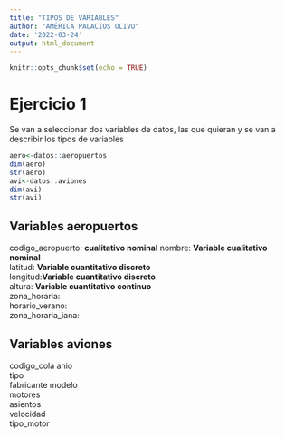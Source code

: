 ---
title: "TIPOS DE VARIABLES"
author: "AMÉRICA PALACIOS OLIVO"
date: '2022-03-24'
output: html_document
---

```{r setup, include=FALSE}
knitr::opts_chunk$set(echo = TRUE)
```
# Ejercicio 1
Se van a seleccionar dos variables de datos, las que quieran y se van a describir los tipos de variables
```{r}
aero<-datos::aeropuertos
dim(aero)
str(aero)
avi<-datos::aviones
dim(avi)
str(avi)
```
## Variables aeropuertos
codigo_aeropuerto: **cualitativo nominal**
nombre: **Variable cualitativo nominal**   
latitud: **Variable cuantitativo discreto**      
longitud:**Variable cuantitativo discreto**      
altura: **Variable cuantitativo continuo**      
zona_horaria:   
horario_verano:  
zona_horaria_iana: 

## Variables aviones
codigo_cola
anio       
tipo       
fabricante 
modelo    
motores   
asientos   
velocidad  
tipo_motor 

